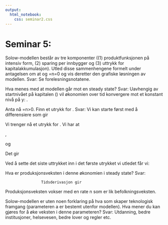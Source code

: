 ```yaml
---
output:
  html_notebook:
    css: seminar2.css
---
```


# Seminar 5:

Solow-modellen består av tre komponenter ((1) produktfunksjonen på intensiv form, (2) sparing per innbygger og (3) uttrykk for kapitalakkumulasjon). Utled disse sammenhengene formelt under antagelsen om at   og =n=0 og vis deretter den grafiske løsningen av modellen.
Svar:
Se forelesningsnotatene.

Hva menes med at modellen går mot en steady state?
Svar:
Uavhengig av startnivået på kapitalen () vil økonomien over tid konvergere mot et konstant nivå på y:   .

Anta nå  =n>0. Finn et utrykk for .
Svar:
Vi kan starte først med å differensiere  som gir 

Vi trenger nå et utrykk for . Vi har at

,

og

Det gir 



Ved å sette det siste uttrykket inn i det første utrykket vi utledet får vi:




Hva er produksjonsveksten i denne økonomien i steady state?
Svar:


					Tidsderivasjon gir

Produksjonsveksten vokser med en rate n som er lik befolkningsveksten.

Solow-modellen er uten noen forklaring på hva som skaper teknologisk framgang (parameteren a er bestemt utenfor modellen). Hva mener du kan gjøres for å øke veksten i denne parameteren?
Svar:
Utdanning, bedre institusjoner, helsevesen, bedre lover og regler etc.

